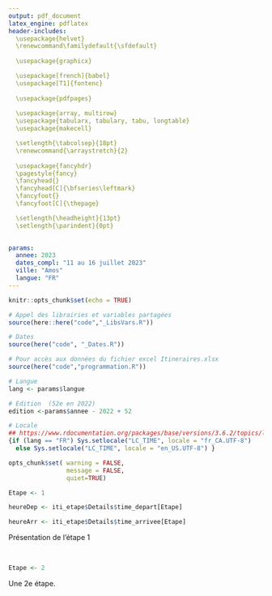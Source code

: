 ```yaml
---
output: pdf_document
latex_engine: pdflatex
header-includes:
  \usepackage{helvet}
  \renewcommand\familydefault{\sfdefault}
  
  \usepackage{graphicx}

  \usepackage[french]{babel}
  \usepackage[T1]{fontenc} 
  
  \usepackage{pdfpages}
  
  \usepackage{array, multirow}
  \usepackage{tabularx, tabulary, tabu, longtable}
  \usepackage{makecell}

  \setlength{\tabcolsep}{18pt} 
  \renewcommand{\arraystretch}{2} 
  
  \usepackage{fancyhdr}
  \pagestyle{fancy}
  \fancyhead{}
  \fancyhead[C]{\bfseries\leftmark}
  \fancyfoot{}
  \fancyfoot[C]{\thepage}

  \setlength{\headheight}{13pt}
  \setlength{\parindent}{0pt}
  

params:
  annee: 2023
  dates_compl: "11 au 16 juillet 2023"
  ville: "Amos"
  langue: "FR"
---
```


```r
knitr::opts_chunk$set(echo = TRUE)
```

```r
# Appel des librairies et variables partagées
source(here::here("code","_LibsVars.R"))

# Dates
source(here("code", "_Dates.R"))

# Pour accès aux données du fichier excel Itineraires.xlsx
source(here("code","programmation.R"))

# Langue
lang <- params$langue

# Edition  (52e en 2022)
edition <-params$annee - 2022 + 52

# Locale
## https://www.rdocumentation.org/packages/base/versions/3.6.2/topics/locales
{if (lang == "FR") Sys.setlocale("LC_TIME", locale = "fr_CA.UTF-8") 
  else Sys.setlocale("LC_TIME", locale = "en_US.UTF-8") }

opts_chunk$set( warning = FALSE,
                message = FALSE,
                quiet=TRUE)

```
 






\begin{titlepage}

\begin{center}

\huge{\textbf{Tour de l'Abitibi `r params$annee`}}\\

\vspace*{1.5cm}


\begin{figure}[!h]
  \centering    
  \includegraphics[width=0.3\linewidth]{../img/logo/TA_LogoCouleur_Fondransparent.png}
\end{figure}

\vfill

\line(1,0){350}\\[2mm]

\vspace*{0.5cm}
\emph{\huge{\textbf{GUIDE TECHNIQUE}}\\}
\vspace*{1cm}
\Large{\textbf{`r edition`$^e$ édition}}\\
\vspace*{1cm}
\Large{\textbf{Du `r params$dates_compl`}}\\
\vspace*{0.5cm}
\line(1,0){350}\\[2mm]

\vfill

Version :  `r Sys.Date()` \\

\end{center}

\end{titlepage}



\vspace*{1cm}

\tableofcontents
\thispagestyle{empty}

\newpage



\thispagestyle{plain}
\setcounter{page}{1}

\includepdf[scale=0.8,pages=1,pagecommand=\section{Programmation}]{details/prog.png}

\pagebreak


```r
Etape <- 1

heureDep <- iti_etape$Details$time_depart[Etape]

heureArr <- iti_etape$Details$time_arrivee[Etape]
```

\thispagestyle{plain}
\section{Étape `r Etape` : `r iti_etape$Details$Descr_Villes[Etape]`}

Présentation de l'étape 1

\begin{table}[h]
\centering
		\begin{tabular}{m{6cm} c}
    		\textbf{} & \textbf{Heure} \\ \hline
    		Départ & `r heureDep`\\ 
    		\*
    		Arrivée & `r heureArr` \\ \hline

	\end{tabular}
\end{table}



\subsection{Parcours}

\begin{figure}[!h]
  \centering    
  \includegraphics[width=\textwidth]{`r here("img", "cartes", "input",  glue("Etape{Etape}_Full.png"))`}
\end{figure}

\pagebreak

\subsection{Détails du départ}

\begin{figure}[!h]
  \centering    
  \includegraphics[width=\textwidth]{`r here("img", "cartes", "input",  glue("Etape{Etape}_Dep.png"))`}
\end{figure}

\

\subsection{Détails de l'arrivée}

\begin{figure}[!h]
  \centering    
  \includegraphics[width=\textwidth]{`r here("img", "cartes", "input",  glue("Etape{Etape}_Arr.png"))`}
\end{figure}


\pagebreak

\subsection{Élévation}

\begin{figure}[!h]
  \centering    
  \includegraphics[width=\textwidth]{`r here("img", "elev", glue("Etape{Etape}_Full_{lang}.png"))`}
\end{figure}


\begin{figure}[!h]
  \centering    
  \includegraphics[width=\textwidth]{`r here("img", "elev", glue("Etape{Etape}_Final_{lang}.png"))`}
\end{figure}

\pagebreak

\includepdf[scale=.9]{`r here("guide_FR_PDF", "details", glue("tableau_{Etape}.pdf"))`}

\pagebreak

```r
Etape <- 2
```

\thispagestyle{plain}
\section{Étape `r Etape` : `r iti_etape$Details$Descr_Villes[Etape]`}

Une 2e étape.